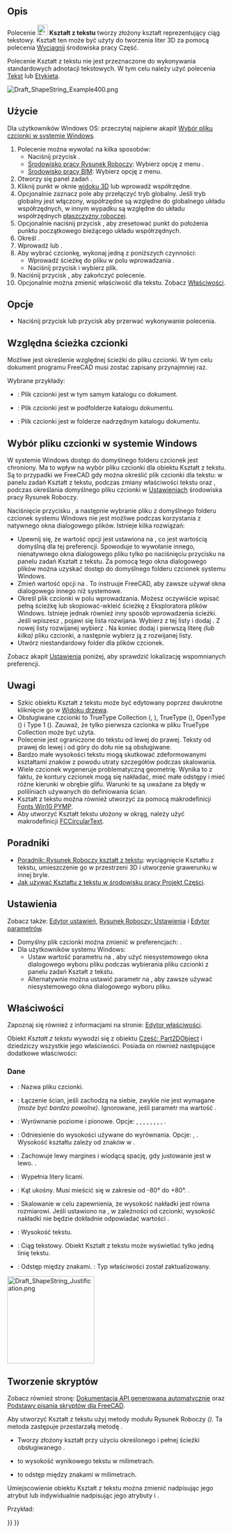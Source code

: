 <languages/>

{{Docnav/pl
|[[Draft_Facebinder/pl|Łącznik kształtu]]
|[[Draft_Hatch/pl|Kreskowanie]]
|[[Draft_Workbench|środowisko pracy Rysunek Roboczy]]
|IconL=Draft_Facebinder.svg 
|IconR=Draft_Hatch.svg 
|IconC=Workbench_Draft.svg
}}

{{GuiCommand/pl
|Name=Draft ShapeString
|Name/pl=Rysunek Roboczy: Kształt z tekstu
|MenuLocation=Kreślenie → Kształt z tekstu<br>Opisy → Kształt z tekstu
|Workbenches=[[Draft_Workbench/pl|Rysunek Roboczy]], [[BIM_Workbench/pl|BIM]]
|Shortcut=
|Version=0.14
|SeeAlso=[[Draft_Text/pl|Tekst]], [[Draft_Label/pl|Etykieta]], [[Part_Extrude/pl|Wyciągnij]]
}}

<span id="Description"></span>
==Opis==

Polecenie [[Image:Draft_ShapeString.svg|24px]] '''Kształt z tekstu''' tworzy złożony kształt reprezentujący ciąg tekstowy. Kształt ten może być użyty do tworzenia liter 3D za pomocą polecenia [[Part_Extrude/pl|Wyciągnij]] środowiska pracy Część.

Polecenie Kształt z tekstu nie jest przeznaczone do wykonywania standardowych adnotacji tekstowych. W tym celu należy użyć polecenia [[Draft_Text/pl|Tekst]] lub [[Draft_Label/pl|Etykieta]].

[[Image:Draft_ShapeString_Example400.png]]
{{Caption|Pojedynczy punkt wymagany do pozycjonowania obiektu Kształt z tekstu}}

<span id="Usage"></span>
==Użycie==

Dla użytkowników Windows OS: przeczytaj najpierw akapit [[#Wybór_pliku_czcionki_w_systemie_Windows|Wybór pliku czcionki w systemie Windows]].

# Polecenie można wywołać na kilka sposobów:
#* Naciśnij przycisk {{Button|[[Image:Draft_ShapeString.svg|16px]] '''Kształt z tekstu'''}}.
#* [[Draft_Workbench/pl|Środowisko pracy Rysunek Roboczy]]: Wybierz opcję z menu {{MenuCommand|Kreślenie → [[Image:Draft_ShapeString.svg|16px]] Kształt z tekstu}}.
#* [[BIM_Workbench/pl|Środowisko pracy BIM]]: Wybierz opcję {{MenuCommand|Opisy → [[Image:Draft_ShapeString.svg|16px]] Kształt z tekstu}} z menu.
# Otworzy się panel zadań {{MenuCommand|Kształt z tekstu}}.
# Kliknij punkt w oknie [[3D_view/pl|widoku 3D]] lub wprowadź współrzędne.
# Opcjonalnie zaznacz pole {{MenuCommand|Global}} aby przełączyć tryb globalny. Jeśli tryb globalny jest włączony, współrzędne są względne do globalnego układu współrzędnych, w innym wypadku są względne do układu współrzędnych [[Draft_SelectPlane/pl|płaszczyzny roboczej]]. {{Version/pl|1.1}}
# Opcjonalnie naciśnij przycisk {{Button|Zresetuj współrzędne punktu}}, aby zresetować punkt do położenia punktu początkowego bieżącego układu współrzędnych.
# Określ {{MenuCommand|Wysokość}}.
# Wprowadź {{MenuCommand|Ciąg znaków}} {{VersionNoteMinus/pl|1.0}} lub {{MenuCommand|Tekst}}{{VersionNote/pl|1.1}}.
# Aby wybrać czcionkę, wykonaj jedną z poniższych czynności:
#* Wprowadź ścieżkę do pliku w polu wprowadzania {{MenuCommand|Plik czcionki}}.
#* Naciśnij przycisk {{Button|...}} i wybierz plik.
# Naciśnij przycisk {{Button|OK}}, aby zakończyć polecenie.
# Opcjonalnie można zmienić właściwość {{PropertyData|Wyrównanie}} dla tekstu. Zobacz [[#Właściwości|Właściwości]].

<span id="Options"></span>
==Opcje==

* Naciśnij przycisk {{KEY|Esc}} lub przycisk {{Button|Anuluj}} aby przerwać wykonywanie polecenia.

<span id="Relative_font_path"></span>
==Względna ścieżka czcionki==

{{version/pl|1.1}}

Możliwe jest określenie względnej ścieżki do pliku czcionki. W tym celu dokument programu FreeCAD musi zostać zapisany przynajmniej raz.

Wybrane przykłady:
* {{FileName|./SomeFont.ttf}}: Plik czcionki jest w tym samym katalogu co dokument.
* {{FileName|./MyDirectory/SomeFont.ttf}}: Plik czcionki jest w podfolderze {{FileName|MyDirectory}} katalogu dokumentu.
* {{FileName|../SomeFont.ttf}}: Plik czcionki jest w folderze nadrzędnym katalogu dokumentu.

<span id="Font_file_selection_on_Windows"></span>
==Wybór pliku czcionki w systemie Windows==

W systemie Windows dostęp do domyślnego folderu czcionek jest chroniony. Ma to wpływ na wybór pliku czcionki dla obiektu Kształt z tekstu. Są to przypadki we FreeCAD gdy można określić plik czcionki dla tekstu: w panelu zadań Kształt z tekstu, podczas zmiany właściwości {{PropertyData|Plik czcionki}} tekstu oraz {{VersionMinus/pl|1.0}}, podczas określania domyślnego pliku czcionki w [[Draft_Preferences/pl#Teksty_i_wymiary|Ustawieniach]] środowiska pracy Rysunek Roboczy.

Naciśnięcie przycisku {{Button|...}}, a następnie wybranie pliku z domyślnego folderu czcionek systemu Windows nie jest możliwe podczas korzystania z natywnego okna dialogowego plików. Istnieje kilka rozwiązań:
* Upewnij się, że wartość opcji {{MenuCommand|DontUseNativeFontDialog}} jest ustawiona na {{True/pl}}, co jest wartością domyślną dla tej preferencji. Spowoduje to wywołanie innego, nienatywnego okna dialogowego pliku tylko po naciśnięciu przycisku {{Button|...}} na panelu zadań Kształt z tekstu. Za pomocą tego okna dialogowego plików można uzyskać dostęp do domyślnego folderu czcionek systemu Windows.
* Zmień wartość opcji {{MenuCommand|DontUseNativeDialog}} na {{True/pl}}. To instruuje FreeCAD, aby zawsze używał okna dialogowego innego niż systemowe.
* Określ plik czcionki w polu wprowadzania. Możesz oczywiście wpisać pełną ścieżkę lub skopiować-wkleić ścieżkę z Eksploratora plików Windows. Istnieje jednak również inny sposób wprowadzenia ścieżki. Jeśli wpiszesz {{Value|C:\}}, pojawi się lista rozwijana. Wybierz {{Value|Windows}} z tej listy i dodaj {{Value|\F}}. Z nowej listy rozwijanej wybierz {{Value|Fonts}}. Na koniec dodaj {{Value|\}} i pierwszą literę ''(lub kilka)'' pliku czcionki, a następnie wybierz ją z rozwijanej listy.
* Utwórz niestandardowy folder dla plików czcionek.

Zobacz akapit [[#Ustawienia|Ustawienia]] poniżej, aby sprawdzić lokalizację wspomnianych preferencji.

<span id="Notes"></span>
==Uwagi==

* Szkic obiektu Kształt z tekstu może być edytowany poprzez dwukrotne kliknięcie go w [[Tree_view/pl|Widoku drzewa]].
* Obsługiwane czcionki to TrueType Collection ({{FileName|.ttc}}, {{Version/pl|1.1}}), TrueType ({{FileName|.ttf}}), OpenType ({{FileName|.otf}}) i Type 1 ({{FileName|.pfb}}). Zauważ, że tylko pierwsza czcionka w pliku TrueType Collection może być użyta.
* Polecenie jest ograniczone do tekstu od lewej do prawej. Teksty od prawej do lewej i od góry do dołu nie są obsługiwane.
* Bardzo małe wysokości tekstu mogą skutkować zdeformowanymi kształtami znaków z powodu utraty szczegółów podczas skalowania.
* Wiele czcionek wygeneruje problematyczną geometrię. Wynika to z faktu, że kontury czcionek mogą się nakładać, mieć małe odstępy i mieć różne kierunki w obrębie glifu. Warunki te są uważane za błędy w poliliniach używanych do definiowania ścian.
* Kształt z tekstu można również utworzyć za pomocą makrodefinicji [[Macro_Fonts_Win10_PYMP/pl|Fonts Win10 PYMP]].
* Aby utworzyć Kształt tekstu ułożony w okrąg, należy użyć makrodefinicji [[Macro_FCCircularText/pl|FCCircularText]].

<span id="Tutorials"></span>
==Poradniki==

* [[Draft_ShapeString_tutorial/pl|Poradnik: Rysunek Roboczy kształt z tekstu]]: wyciągnięcie Kształtu z tekstu, umieszczenie go w przestrzeni 3D i utworzenie grawerunku w innej bryle.
* [https://forum.freecadweb.org/viewtopic.php?f=3&t=36623 Jak używać Kształtu z tekstu w środowisku pracy Projekt Części].

<span id="Preferences"></span>
==Ustawienia==

Zobacz także: [[Preferences_Editor/pl|Edytor ustawień]], [[Draft_Preferences/pl|Rysunek Roboczy: Ustawienia]] i [[Std_DlgParameter/pl|Edytor parametrów]].

* Domyślny plik czcionki można zmienić w preferencjach: {{MenuCommand|Edycja → Preferencje ... → Rysunek Roboczy → Teksty i wymiary → Domyślny plik czcionki kształtu z tekstu}}.
* Dla użytkowników systemu Windows:
** Ustaw wartość parametru {{MenuCommand|Przybory → Edytor parametrów ... → BaseApp → Preferences → Dialog → DontUseNativeFontDialog}} na {{True/pl}}, aby użyć niesystemowego okna dialogowego wyboru pliku podczas wybierania pliku czcionki z panelu zadań Kształt z tekstu.
** Alternatywnie można ustawić parametr {{MenuCommand|Przybory → Edytor parametrów ... → BaseApp → Preferences → Dialog → DontUseNativeDialog}} na {{True/pl}}, aby zawsze używać niesystemowego okna dialogowego wyboru pliku.

<span id="Properties"></span>
==Właściwości==

Zapoznaj się również z informacjami na stronie: [[Property_editor/pl|Edytor właściwości]].

Obiekt ''Kształt z tekstu'' wywodzi się z obiektu [[Part_Part2DObject/pl|Część: Part2DObject]] i dziedziczy wszystkie jego właściwości. Posiada on również następujące dodatkowe właściwości:

<span id="Data"></span>
===Dane===

{{TitleProperty|Rysunek Roboczy}}

* {{PropertyData|Plik czcionki|File}}: Nazwa pliku czcionki.
* {{PropertyData|Sczl|Bool}}: Łączenie ścian, jeśli zachodzą na siebie, zwykle nie jest wymagane ''(może być bardzo powolne)''. Ignorowane, jeśli parametr {{PropertyData|Utwórz ścianę}} ma wartość {{FALSE/pl}}. {{Version/pl|1.0}}
* {{PropertyData|Wyrównanie|Enumeration}}: Wyrównanie poziome i pionowe. Opcje: {{value|Góra-lewo}}, {{value|Góra-środek}}, {{value|Góra-prawo}}, {{value|Środek-lewo}}, {{value|Środek}}, {{value|Środek-prawo}}, {{value|Dół-lewo}}, {{value|Dół-środek}}, {{value|Dół-prawo}}. {{Version/pl|1.0}}
* {{PropertyData|Odniesienie wyrównania|Enumeration}}: Odniesienie do wysokości używane do wyrównania. Opcje: {{value|Wysokość nasadki}}, {{value|Wysokość kształtu}}. Wysokość kształtu zależy od znaków w {{PropertyData|Ciągu znaków}}. {{Version/pl|1.0}}
* {{PropertyData|Zachowaj lewy margines|Bool}}: Zachowuje lewy margines i wiodącą spację, gdy justowanie jest w lewo. {{Version/pl|1.0}}.
* {{PropertyData|Utwórz ścianę|Bool}}: Wypełnia litery licami.
* {{PropertyData|Kąt skośny|Angle}}: Kąt ukośny. Musi mieścić się w zakresie od -80° do +80°. {{Version|1.0}}.
* {{PropertyData|Skaluj do rozmiaru|Bool}}: Skalowanie w celu zapewnienia, że wysokość nakładki jest równa rozmiarowi. Jeśli ustawiono na {{FALSE/pl}}, w zależności od czcionki, wysokość nakładki nie będzie dokładnie odpowiadać wartości {{PropertyData|Rozmiar}}. {{Version/pl|1.0}}
* {{PropertyData|Rozmiar|Length}}: Wysokość tekstu.
* {{PropertyData|Ciąg znaków|String}}: Ciąg tekstowy. Obiekt Kształt z tekstu może wyświetlać tylko jedną linię tekstu.
* {{PropertyData|Kontrola|Distance}}: Odstęp między znakami. {{Version/pl|1.0}}: Typ właściwości został zaktualizowany.

[[Image:Draft_ShapeString_Justification.png|200px]]
{{Caption|Wysokość czerwonego prostokąta ''(linia ciągła)'' jest równa wysokości nakładki.<br>
Wysokość zielonego prostokąta ''(linia przerywana)'' jest równa wysokości kształtu.<br>
Narożniki, środki krawędzi i środki prostokątów<br>
dopasuj 9 opcji wyrównania: od lewego górnego do prawego dolnego rogu.}}

<span id="Scripting"></span>
==Tworzenie skryptów==

Zobacz również stronę: [https://freecad.github.io/SourceDoc/ Dokumentacja API generowana automatycznie] oraz [[FreeCAD_Scripting_Basics/pl|Podstawy pisania skryptów dla FreeCAD]].

Aby utworzyć Kształt z tekstu użyj metody {{incode|make_shapestring}} modułu Rysunek Roboczy ''({{Version/pl|0.19}})''. Ta metoda zastępuje przestarzałą metodę {{incode|makeShapeString}}.

{{Code|code=
shapestring = make_shapestring(String, FontFile, Size=100, Tracking=0)
}}

* Tworzy złożony kształt {{incode|shapestring}} przy użyciu określonego {{incode|String}} i pełnej ścieżki obsługiwanego {{incode|FontFile}}.
* {{incode|Size}} to wysokość wynikowego tekstu w milimetrach.
* {{incode|Tracking}} to odstęp między znakami w milimetrach.

Umiejscowienie obiektu Kształt z tekstu można zmienić nadpisując jego atrybut {{incode|Placement}} lub indywidualnie nadpisując jego atrybuty {{incode|Placement.Base}} i {{incode|Placement.Rotation}}.

Przykład:

{{Code|code=
import FreeCAD as App
import Draft

doc = App.newDocument()

font1 = "/usr/share/fonts/truetype/msttcorefonts/Arial.ttf"
font2 = "/usr/share/fonts/truetype/dejavu/DejaVuSerif.ttf"
font3 = "/usr/share/fonts/truetype/freefont/FreeSerifItalic.ttf"

S1 = Draft.make_shapestring("This is a sample text", font1, 200)

S2 = Draft.make_shapestring("Inclined text", font2, 200, 10)

zaxis = App.Vector(0, 0, 1)
p2 = App.Vector(-1000, 500, 0)
place2 = App.Placement(p2, App.Rotation(zaxis, 45))
S2.Placement = place2

S3 = Draft.make_shapestring("Upside-down text", font3, 200, 10)
S3.Placement.Base = App.Vector(0, -1000, 0)
S3.Placement.Rotation = App.Rotation(zaxis, 180)

doc.recompute()
}}


{{Docnav/pl
|[[Draft_Facebinder/pl|Łącznik kształtu]]
|[[Draft_Hatch/pl|Kreskowanie]]
|[[Draft_Workbench|środowisko pracy Rysunek Roboczy]]
|IconL=Draft_Facebinder.svg 
|IconR=Draft_Hatch.svg 
|IconC=Workbench_Draft.svg
}}

{{Draft Tools navi{{#translation:}}}}
{{Userdocnavi{{#translation:}}}}